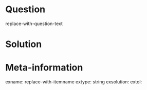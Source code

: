 Question
========
  
replace-with-question-text

Solution
========



Meta-information
================
exname: replace-with-itemname
extype: string
exsolution: 
extol: 
